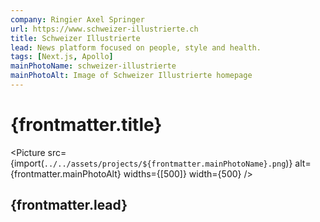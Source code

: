 ```yaml
---
company: Ringier Axel Springer
url: https://www.schweizer-illustrierte.ch
title: Schweizer Illustrierte
lead: News platform focused on people, style and health.
tags: [Next.js, Apollo]
mainPhotoName: schweizer-illustrierte
mainPhotoAlt: Image of Schweizer Illustrierte homepage
---
```



# {frontmatter.title}

<Picture
  src={import(`../../assets/projects/${frontmatter.mainPhotoName}.png`)}
  alt={frontmatter.mainPhotoAlt}
  widths={[500]}
  width={500}
/>

## {frontmatter.lead}
